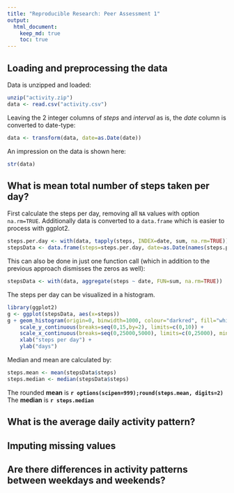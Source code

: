 ```yaml
---
title: "Reproducible Research: Peer Assessment 1"
output: 
  html_document:
    keep_md: true
    toc: true
---
```



## Loading and preprocessing the data

Data is unzipped and loaded:
```r
unzip("activity.zip")
data <- read.csv("activity.csv")
```

Leaving the 2 integer columns of *steps* and *interval* as is, the *date* column is converted to date-type:
```r
data <- transform(data, date=as.Date(date))
```

An impression on the data is shown here:
```r
str(data)
```


## What is mean total number of steps taken per day?
First calculate the steps per day, removing all `NA` values with option `na.rm=TRUE`. Additionally data is converted to a `data.frame` which is easier to process with ggplot2.
```r
steps.per.day <- with(data, tapply(steps, INDEX=date, sum, na.rm=TRUE))
stepsData <- data.frame(steps=steps.per.day, date=as.Date(names(steps.per.day)))
```

This can also be done in just one function call (which in addition to the previous approach dismisses the zeros as well):
```r
stepsData <- with(data, aggregate(steps ~ date, FUN=sum, na.rm=TRUE))
```

The steps per day can be visualized in a histogram.
```r
library(ggplot2)
g <- ggplot(stepsData, aes(x=steps))
g + geom_histogram(origin=0, binwidth=1000, colour="darkred", fill="white") +
    scale_y_continuous(breaks=seq(0,15,by=2), limits=c(0,10)) +
    scale_x_continuous(breaks=seq(0,25000,5000), limits=c(0,25000), minor_breaks=seq(0,25000,1000)) +
    xlab("steps per day") +
    ylab("days")
```

Median and mean are calculated by:
```r
steps.mean <- mean(stepsData$steps)
steps.median <- median(stepsData$steps)
```

The rounded **mean** is **`r options(scipen=999);round(steps.mean, digits=2)`**  
The **median** is **`r steps.median`**


## What is the average daily activity pattern?



## Imputing missing values



## Are there differences in activity patterns between weekdays and weekends?
